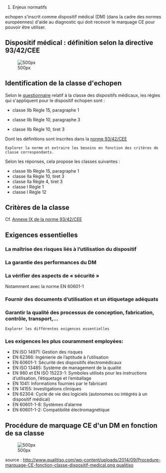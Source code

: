# Enjeux normatifs

echopen s'inscrit comme dispositif médical (DM) (dans la cadre des normes européennes) d'aide au diagnostic qui doit recevoir le marquage CE pour pouvoir être utiliser. 

== Dispositif médical : définition selon la directive 93/42/CEE ==

[[File:Définition-dispositif-médical.png | 500px]]

== Identification de la classe d'echopen ==
Selon le [http://www.eqms.io/#!/online-tools/medical-devices/93-42-EEC-classification questionnaire] relatif à la classe des dispositifs médicaux, les règles qui s'appliquent pour le dispositif echopen sont : 

* classe IIb Règle 15, paragraphe 1

* classe IIb Règle 10, paragraphe 3

* classe IIb Règle 10, tiret 3

Dont les définitions sont inscrites dans la [http://eur-lex.europa.eu/LexUriServ/LexUriServ.do?uri=CONSLEG:1993L0042:20071011:fr:PDF norme 93/42/CEE]
 Explorer la norme et extraire les besoins en fonction des critères de classe correspondants. 

Selon les réponses, cela propose les classes suivantes : 

* classe IIb Règle 15, paragraphe 1
* classe IIa Règle 10, tiret 3
* classe IIa Règle 4, tiret 3
* classe I Règle 1
* classe I Règle 12

== Critères de la classe ==

Cf. [http://www.qualitiso.com/documents/dispositifs-medicaux/dir%2093-42-CEE%20-%20annexe%20IX%20-%20classification%20des%20dispositifs%20medicaux.pdf Annexe IX de la norme 93/42/CEE]

== Exigences essentielles ==

=== La maîtrise des risques liés à l’utilisation du dispositif ===

=== La garantie des performances du DM ===

=== La vérifier des aspects de « sécurité » ===

Notamment avec la norme EN 60601-1

=== Fournir des documents d’utilisation et un étiquetage adéquats ===

=== Garantir la qualité des processus de conception, fabrication, contrôle, transport,…===

 Explorer les différentes exigences essentielles

=== Les exigences les plus couramment employées: ===

*EN ISO 14971:  Gestion des risques
*EN 62366: Ingénierie de l’aptitude à l’utilisation
*EN 60601-1: Sécurité des dispositifs électromédicaux
*EN ISO 13485: Système de management de la qualité
*EN 980 et EN ISO 15223-1: Symboles utilisés pour les instructions d’utilisation, l’étiquetage et l’emballage
*EN 1041: Informations fournies par le fabricant
*EN 14155: Investigations cliniques
*EN 62304: Cycle de vie des logiciels (autonomes ou intégrés à un dispositif médical)
*EN 60601-1-8: Systèmes d’alarme
*EN 60601-1-2: Compatibilité électromagnétique

== Procédure de marquage CE d'un DM en fonction de sa classe ==

[[File:Procedure-marquage-CE-fonction-classe-dispositif-medical.png | 500px]]

source : [[http://www.qualitiso.com/wp-content/uploads/2014/09/Procedure-marquage-CE-fonction-classe-dispositif-medical.png qualitiso]]